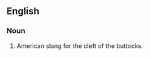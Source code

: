 ==English==
===Noun===
{{en-noun}}

# {{context|US|taboo}} American slang for the cleft of the buttocks.